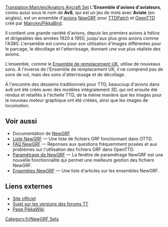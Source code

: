 [[Translation:Main/en/Aviators Aircraft Set]]{{fr/Infobox NewGRF|nomEnsemble= Ensemble d'avions d'aviateurs
|copieEcran= Av8.png
|artiste= Pikkabird
|codeur= Pikkabird
|focus= Avions
|homepage= www.pikkarail.com/ttdp/av8/
|nomHomepage= Ensemble d'avions d'aviateurs pour TTDPatch et OpenTTD
|copyright= sous copyright
}}
L''''Ensemble d'avions d'aviateurs''', connu aussi sous le nom de '''Av8''', qui est un jeu de mots avec '''Aviate''' (en anglais), est un ensemble d'[[Main/fr/Avions|avions]] [[Main/fr/NewGRF|NewGRF]] pour [[Main/fr/TTDPatch|TTDPatch]] et [[Main/fr/OpenTTD|OpenTTD]] créé par [[Main/en/PikkaBird]]. 

Il contient une grande variété d'avions, depuis les premiers avions à hélice et dirigeables des années 1920 à 1950, jusqu'aux plus gros avions comme l'A380. L'ensemble est connu pour son utilisation d'images différentes pour le parcage, le décollage et l'atterrissage, donnant une vue plus réaliste des avions.

L'ensemble, comme le [[Main/fr/Ensemble de remplacement UK|Ensemble de remplacement UK]], utilise de nouveaux sons. À l'inverse de l'Ensemble de remplacement UK, il ne comprend pas de sons de vol, mais des sons d'atterrissage et de décollage.

À l'encontre des desseins traditionnels pour TTD, beaucoup d'avions dans av8 ont été créés avec des modèles intégralement 3D, qui ont ensuite été rendus et retaillés à l'échelle TTD, de la même manière que les images pour le nouveau moteur graphique ont été créées, ainsi que les images de locomotion.

== Voir aussi ==
* Documentation de [[Main/fr/NewGRF|NewGRF]]
* [[Main/fr/Liste NewGRF|Liste NewGRF]] &mdash; Une liste de fichiers GRF fonctionnant dans OTTD.
* [[Main/fr/FAQ NewGRF|FAQ NewGRF]] &mdash; Réponses aux questions fréquemment posées et aux problèmes sur l'utilisation des fichiers GRF dans OpenTTD.
* [[Main/fr/NewGRF|Paramétrage de NewGRF]] &mdash; La fenêtre de paramétrage NewGRF est une nouvelle fonctionnalité qui permet une meilleure gestion des fichiers NewGRF.
* [[Main/fr/Ensembles NewGRF|Ensembles NewGRF]] &mdash; Une liste d'articles sur les ensembles NewGRF.

==Liens externes==
*[http://www.pikkarail.com/ttdp/av8/ Site officiel]
*[http://www.tt-forums.net/viewtopic.php?t=27993 Sujet sur les versions des forums TT]
*[http://users.tt-forums.net/pikka/wiki/index.php?title=Aviators_Aircraft_Set Page PikkaWiki]


[[Category:fr/NewGRF Sets]]